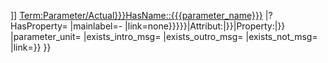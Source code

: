 <includeonly>{{OslTemplate:LabProcess/Query/GenericParam/SubQuery
|process_step_name={{{process_step_name}}}
|parameter_name={{{parameter_name}}}
|type={{{type|Term:Parameter/Actual}}}
|parameter_property={{#replace:{{#replace:{{{parameter_property|{{#ask: [[IsProcessParameterOf::{{FULLPAGENAME}}{{#if: {{{process_step_name|}}}|/{{{process_step_name}}}|}}]] [[IsInstanceOf::{{{type|Term:Parameter/Actual}}}]][[HasName::{{{parameter_name}}}]] |?HasProperty= |mainlabel=- |link=none}}}}}|Attribut:|}}|Property:|}}
|parameter_unit={{{parameter_unit|}}}
|exists_intro_msg={{{exists_intro_msg|}}}
|exists_outro_msg={{{exists_outro_msg|}}}
|exists_not_msg={{{exists_not_msg|-Nicht angegeben-}}}
|link={{{link|{{OslTemplate:Helper/Strings/Yes}}}}}
}}</includeonly>